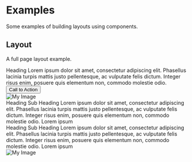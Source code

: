 
<Meta title='Examples|Page Layout' component={Grid} />

# Examples
Some examples of building layouts using components.
 
## Layout
A full page layout example.

<Preview>
  <Story name='Base'>
    <div>
      <MemoryRouter>
        <Navigation 
          brand={{
            align: 'Center',
            img: {
              src: '/assets/logo.png',
              alt: 'My Company Logo'
            }
          }} 
          links={[{
            text: 'Home',
            align: 'Start',
            href: '/'
          }, {
            text: 'About',
            align: 'Start',
            href: '/'
          }, {
            text: 'Blog',
            align: 'Start',
            href: '/'
          }, {
            text: 'FAQs',
            align: 'End',
            href: '/'
          }, {
            text: 'Careers',
            align: 'End',
            href: '/'
          }, {
            text: 'Contact',
            align: 'End',
            href: '/'
          }]} 
        />
        <Box className='p--xxl bg--ui-one m--b-lg' align={{ x: 'Center', y: 'Center' }}>
          <div style={{ textAlign: 'center' }}>
            <Text type='Alpha' tag='h1' align='Center'>Heading</Text>
            <Text type='Intro' align='Center'>
              Lorem ipsum dolor sit amet, consectetur adipiscing elit. Phasellus lacinia turpis mattis justo pellentesque, ac vulputate felis dictum. Integer risus enim, posuere quis elementum non, commodo molestie odio. 
            </Text>
            <Button type='Primary'>Call to Action</Button>
          </div>
        </Box>
        <Grid className='m--b-lg'>
          <GridItem span={6}>
            <Image aspect={'1x1'} src='https://source.unsplash.com/random/1000x1000' alt='My Image' />
          </GridItem>
          <GridItem span={6}>
            <Box className='p--xxl' align={{ x: 'Center', y: 'Center' }}>
              <div>
                <Text type='Delta' tag='h2'>Heading</Text>
                <Text type='Intro' tag='h5'>Sub Heading</Text>
                <Text>
                  Lorem ipsum dolor sit amet, consectetur adipiscing elit. Phasellus lacinia turpis mattis justo pellentesque, ac vulputate felis dictum. Integer risus enim, posuere quis elementum non, commodo molestie odio. 
                </Text>
                <Link href='/' icon={{
                  align: 'End',
                  name: 'Chevron-right'
                }}>Lorem ipsum</Link>
              </div>
            </Box>
          </GridItem>
        </Grid>
        <Grid className='m--b-lg'>
          <GridItem span={6}>
            <Box className='p--xxl' align={{ x: 'Center', y: 'Center' }}>
              <div>
                <Text type='Delta' tag='h2'>Heading</Text>
                <Text type='Intro' tag='h5'>Sub Heading</Text>
                <Text>
                  Lorem ipsum dolor sit amet, consectetur adipiscing elit. Phasellus lacinia turpis mattis justo pellentesque, ac vulputate felis dictum. Integer risus enim, posuere quis elementum non, commodo molestie odio. 
                </Text>
                <Link href='/'  icon={{
                  align: 'End',
                  name: 'Chevron-right'
                }}>Lorem ipsum</Link>
              </div>
            </Box>
          </GridItem>
          <GridItem span={6}>
            <Image aspect='1x1' src='https://source.unsplash.com/random/1100x1100' alt='My Image' />
          </GridItem>
        </Grid>
      </MemoryRouter>
    </div>
  </Story>
</Preview>